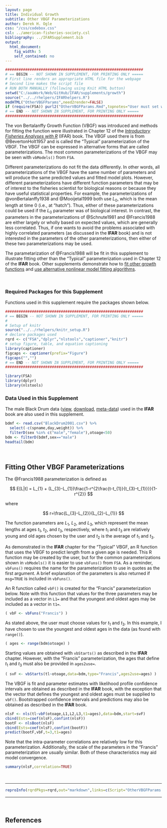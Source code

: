 ```yaml
---
layout: page
title: Individual Growth
subtitle: Other VBGF Parameterizations
author: Derek H. Ogle
css: "/css/codebox.css"
csl: ../american-fisheries-society.csl
bibliography: ../IFARSupplement.bib
output: 
  html_document: 
    fig_width: 5
    self_contained: no
---
```

```r
##############################################################
# == BEGIN -- NOT SHOWN IN SUPPLEMENT, FOR PRINTING ONLY =====
# First line renders an appropriate HTML file for the webpage
# Second line makes the script file
# RUN BOTH MANUALLY (following using Knit HTML button)
setwd("C:/aaaWork/Web/GitHub/IFAR/supplements/growth")
source("../../rhelpers/IFARhelpers.R")
modHTML("OtherVBGFParams",need2render=FALSE)
if (require(FSA)) purl2("OtherVBGFParams.Rmd",topnotes="User must set working directory appropriately.")
# == END -- NOT SHOWN IN SUPPLEMENT, FOR PRINTING ONLY =====
##############################################################
```

The von Bertalanffy Growth Function (VBGF) was introduced and methods for fitting the function were illustrated in Chapter 12 of the [*Introductory Fisheries Analyses with R*](http://derekogle.com/IFAR/) (IFAR) book.  The VBGF used there is from @BevertonHolt1957 and is called the "Typical" parameterization of the VBGF.  The VBGF can be expressed in alternative forms that are called parameterizations.  The most common parameterizations of the VBGF may be seen with `vbModels()` from `FSA`.

Different parameterizations do not fit the data differently.  In other words, all parameterizations of the VBGF have the same number of parameters and will produce the same predicted values and fitted model plots.  However, different parameterizations have different function parameters that may be of interest to the fisheries scientist for biological reasons or because they have useful statistical properties.  For example, the parameterizations of @vonBertalanffy1938 and @Mooijetal1999 both use $L_{0}$, which is the mean length at time 0 (i.e., at "hatch").  Thus, either of these parameterizations could be used if the $L_{0}$ parameter was of biological interest.  In contrast, the parameters in the parameterizations of @Schnute1981 and @Francis1988 are either largely or wholly based on expected values, which are generally less correlated.  Thus, if one wants to avoid the problems associated with highly correlated parameters (as discussed in the **IFAR** book) and is not interested in the parameters of the other parameterizations, then either of these two parameterizations may be used.

The parametarization of @Francis1988 will be fit in this supplement to illustrate fitting other than the "Typical" parameterization used in Chapter 12 of the **IFAR** book.  Other supplements demonstrate how to  [fit other growth functions](OtherGrowthFuns.html) and [use alternative nonlinear model fitting algorithms](OtherNLAlgorithms.html).

\ 

### Required Packages for this Supplement
Functions used in this supplement require the packages shown below.

```r
##############################################################
# == BEGIN -- NOT SHOWN IN SUPPLEMENT, FOR PRINTING ONLY =====
# 
# Setup of knitr
source("../../rhelpers/knitr_setup.R")
# declare packages used
rqrd <- c("FSA","dplyr","nlstools","captioner","knitr")
# setup figure, table, and equation captioning
library(captioner)
figcaps <- captioner(prefix="Figure")
figcaps("","")
# == END -- NOT SHOWN IN SUPPLEMENT, FOR PRINTING ONLY =====
##############################################################
```
```r
library(FSA)
library(dplyr)
library(nlstools)
```

### Data Used in this Supplement
  
The male Black Drum data ([view](https://github.com/droglenc/FSAdata/blob/master/data-raw/BlackDrum2001.csv), [download](https://raw.githubusercontent.com/droglenc/FSAdata/master/data-raw/BlackDrum2001.csv), [meta-data](http://derekogle.com/fishR/data/data-html/BlackDrum2001.html)) used in the **IFAR** book are also used in this supplement.
```r
bdmf <- read.csv("BlackDrum2001.csv") %>%
  select(-c(spname,day,weight)) %>%
  filterD(sex %in% c("male","female"),otoage<50)
bdm <- filterD(bdmf,sex=="male")
headtail(bdm)
```

\ 

## Fitting Other VBGF Parameterizations

The @Francis1988 parameterization is defined as

$$ E[L|t] = L_{1} + (L_{3}-L_{1})\frac{1-r^{2\frac{t-t_{1}}{t_{3}-t_{1}}}}{1-r^{2}} $$

where 

$$ r=\frac{L_{3}-L_{2}}{L_{2}-L_{1}} $$

The function parameters are $L_{1}$, $L_{2}$, and $L_{3}$, which represent the mean lengths at ages $t_{1}$, $t_{2}$, and $t_{3}$, respectively, where $t_{1}$ and $t_{3}$ are relatively young and old ages chosen by the user and $t_{2}$ is the average of $t_{1}$ and $t_{3}$.

As demonstrated in the **IFAR** chapter for the "Typical" VBGF, an R function that uses the VBGF to predict length from a given age is needed.  This R function may be created by the user, but for the common parameterizations shown in `vbModels()` it is easier to use `vbFuns()` from `FSA`.  As a reminder, `vbFuns()` requires the name for the parameterization to use in quotes as the first argument.  A brief explanation of the parameters is also returned if `msg=TRUE` is included in `vbFuns()`.

An R function called `vbF()` is created for the "Francis" parameterization below.  Note with this function that values for the three parameters may be included as a vector in `L1=` and that the youngest and oldest ages may be included as a vector in `t1=`.

```r
( vbF <- vbFuns("Francis") )
```

As stated above, the user must choose values for $t_{1}$ and $t_{3}$.  In this example, I have chosen to use the youngest and oldest ages in the data (as found with `range()`).
```r
( ages <- range(bdm$otoage) )
```

Starting values are obtained with `vbStarts()` as described in the **IFAR** chapter.  However, with the "Francis" parameterization, the ages that define $t_{1}$ and $t_{3}$ must also be provided in `ages2use=`.

```r
( svF <- vbStarts(tl~otoage,data=bdm,type="Francis",ages2use=ages) )
```

The VBGF is fit and parameter estimates with likelihood profile confidence intervals are obtained as described in the **IFAR** book, with the exception that the vector that defines the youngest and oldest ages must be supplied to `vbF()`.  Bootstrapped confidence intervals and predictions may also be obtained as described in the **IFAR** book.
```r
nlsF <- nls(tl~vbF(otoage,L1,L2,L3,t1=ages),data=bdm,start=svF)
cbind(Ests=coef(nlsF),confint(nlsF))
bootF <- nlsBoot(nlsF)
cbind(Ests=coef(nlsF),confint(bootF))
predict(bootF,vbF,t=3,t1=ages)
```

Note that the intra-parameter correlations are relatively low for this parameterization.  Additionally, the scale of the parameters in the "Francis" parameterization are usually similar.  Both of these characteristics may aid model convergence.
```r
summary(nlsF,correlation=TRUE)
```

\ 

--------------------------------------------------------------

```r
reproInfo(rqrdPkgs=rqrd,out="markdown",links=c(Script="OtherVBGFParams.R",RMarkdown="OtherVBGFParams.Rmd"))
```

--------------------------------------------------------------

\ 

## References
